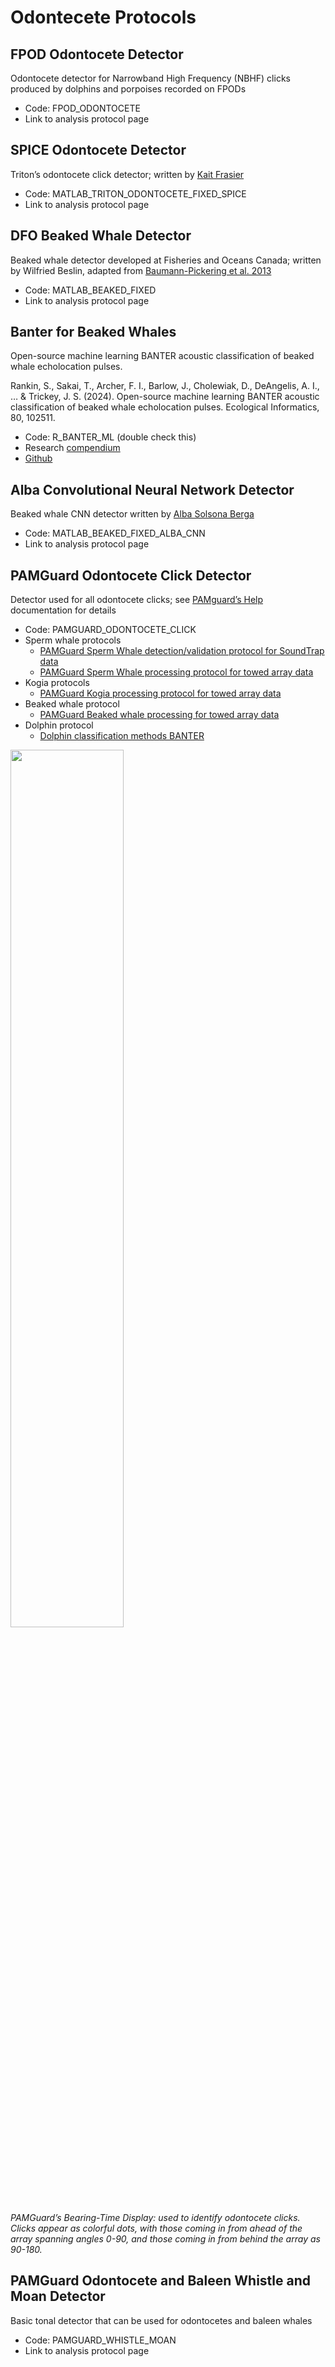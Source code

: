 # Odontecete Protocols 

## FPOD Odontocete Detector 

Odontocete detector for Narrowband High Frequency (NBHF) clicks produced by dolphins and porpoises recorded on FPODs

* Code: FPOD\_ODONTOCETE  
* Link to analysis protocol page

## SPICE Odontocete Detector 

Triton's odontocete click detector; written by [Kait Frasier](https://github.com/MarineBioAcousticsRC/Triton) 

* Code: MATLAB\_TRITON\_ODONTOCETE\_FIXED\_SPICE  
* Link to analysis protocol page

## DFO Beaked Whale Detector

Beaked whale detector developed at Fisheries and Oceans Canada; written by Wilfried Beslin, adapted from [Baumann-Pickering et al. 2013](https://journals.plos.org/plosone/article?id=10.1371/journal.pone.0086072)

* Code: MATLAB\_BEAKED\_FIXED  
* Link to analysis protocol page

## Banter for Beaked Whales
Open-source machine learning BANTER acoustic classification of beaked whale echolocation pulses.

Rankin, S., Sakai, T., Archer, F. I., Barlow, J., Cholewiak, D., DeAngelis, A. I., ... & Trickey, J. S. (2024). Open-source machine learning BANTER acoustic classification of beaked whale echolocation pulses. Ecological Informatics, 80, 102511.\

* Code: R_BANTER_ML (double check this)
* Research [compendium](https://doi.org/10.1016/j.ecoinf.2024.102511)
* [Github](https://github.com/shannonrankin/BANTER_BeakedWhales)

## Alba Convolutional Neural Network Detector

Beaked whale CNN detector written by [Alba Solsona Berga](https://journals.plos.org/plosone/article?id=10.1371/journal.pone.0304744) 

* Code: MATLAB\_BEAKED\_FIXED\_ALBA\_CNN  
* Link to analysis protocol page

## PAMGuard Odontocete Click Detector

Detector used for all odontocete clicks; see [PAMguard's Help](https://www.pamguard.org/olhelp/) documentation for details

* Code: PAMGUARD\_ODONTOCETE\_CLICK  
* Sperm whale protocols  
  * [PAMGuard Sperm Whale detection/validation protocol for SoundTrap data](https://docs.google.com/document/d/1738gDvmxEc7OqcbQv4-IHLb3M4SXa-5LQd00Bf4lZxE/edit?tab=t.0)  
  * [PAMGuard Sperm Whale processing protocol for towed array data](https://docs.google.com/document/d/1738gDvmxEc7OqcbQv4-IHLb3M4SXa-5LQd00Bf4lZxE/edit?tab=t.0)  
* Kogia protocols
  * [PAMGuard Kogia processing protocol for towed array data](https://docs.google.com/document/d/12XRD66knm8X5niWNafroOcwuysr6dT7p/edit)  
* Beaked whale protocol  
  * [PAMGuard Beaked whale processing for towed array data](https://docs.google.com/document/d/1oAMwheP2KCHV2ljbVT2HdZjFjxzE3UrV)  
* Dolphin protocol
  * [Dolphin classification methods BANTER](https://docs.google.com/document/d/1rCV88JoH9F4inyv8AvJruHWlMqIX7gGD/edit)
  
![](/figs/Software_detectors/NEFSC_AMAPPS_dol_class.PNG){width=60%}\
*PAMGuard's Bearing-Time Display: used to identify odontocete clicks. Clicks appear as colorful dots, with those coming in from ahead of the array spanning angles 0-90, and those coming in from behind the array as 90-180.*
  
## PAMGuard Odontocete and Baleen Whistle and Moan Detector

Basic tonal detector that can be used for odontocetes and baleen whales

* Code: PAMGUARD\_WHISTLE\_MOAN  
* Link to analysis protocol page